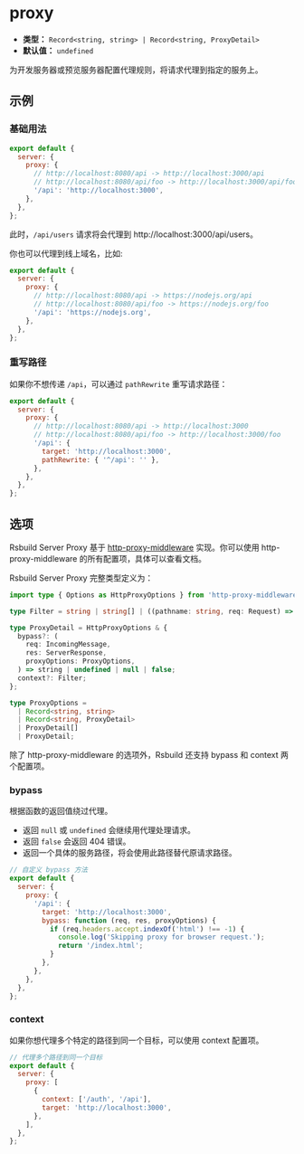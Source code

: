 # proxy

- **类型：** `Record<string, string> | Record<string, ProxyDetail>`
- **默认值：** `undefined`

为开发服务器或预览服务器配置代理规则，将请求代理到指定的服务上。

## 示例

### 基础用法

```js
export default {
  server: {
    proxy: {
      // http://localhost:8080/api -> http://localhost:3000/api
      // http://localhost:8080/api/foo -> http://localhost:3000/api/foo
      '/api': 'http://localhost:3000',
    },
  },
};
```

此时，`/api/users` 请求将会代理到 http://localhost:3000/api/users。

你也可以代理到线上域名，比如:

```js
export default {
  server: {
    proxy: {
      // http://localhost:8080/api -> https://nodejs.org/api
      // http://localhost:8080/api/foo -> https://nodejs.org/foo
      '/api': 'https://nodejs.org',
    },
  },
};
```

### 重写路径

如果你不想传递 `/api`，可以通过 `pathRewrite` 重写请求路径：

```js
export default {
  server: {
    proxy: {
      // http://localhost:8080/api -> http://localhost:3000
      // http://localhost:8080/api/foo -> http://localhost:3000/foo
      '/api': {
        target: 'http://localhost:3000',
        pathRewrite: { '^/api': '' },
      },
    },
  },
};
```

## 选项

Rsbuild Server Proxy 基于 [http-proxy-middleware](https://github.com/chimurai/http-proxy-middleware/tree/2.x) 实现。你可以使用 http-proxy-middleware 的所有配置项，具体可以查看文档。

Rsbuild Server Proxy 完整类型定义为：

```ts
import type { Options as HttpProxyOptions } from 'http-proxy-middleware';

type Filter = string | string[] | ((pathname: string, req: Request) => boolean);

type ProxyDetail = HttpProxyOptions & {
  bypass?: (
    req: IncomingMessage,
    res: ServerResponse,
    proxyOptions: ProxyOptions,
  ) => string | undefined | null | false;
  context?: Filter;
};

type ProxyOptions =
  | Record<string, string>
  | Record<string, ProxyDetail>
  | ProxyDetail[]
  | ProxyDetail;
```

除了 http-proxy-middleware 的选项外，Rsbuild 还支持 bypass 和 context 两个配置项。

### bypass

根据函数的返回值绕过代理。

- 返回 `null` 或 `undefined` 会继续用代理处理请求。
- 返回 `false` 会返回 404 错误。
- 返回一个具体的服务路径，将会使用此路径替代原请求路径。

```js
// 自定义 bypass 方法
export default {
  server: {
    proxy: {
      '/api': {
        target: 'http://localhost:3000',
        bypass: function (req, res, proxyOptions) {
          if (req.headers.accept.indexOf('html') !== -1) {
            console.log('Skipping proxy for browser request.');
            return '/index.html';
          }
        },
      },
    },
  },
};
```

### context

如果你想代理多个特定的路径到同一个目标，可以使用 context 配置项。

```js
// 代理多个路径到同一个目标
export default {
  server: {
    proxy: [
      {
        context: ['/auth', '/api'],
        target: 'http://localhost:3000',
      },
    ],
  },
};
```
